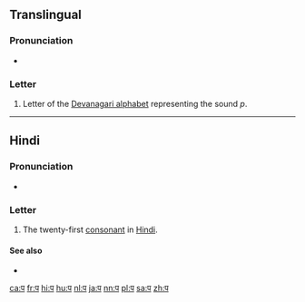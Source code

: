 {{also|ष|ण|पे}}
{{Devanagari character info|hex=92a|name=DEVANAGARI LETTER PA|image=[[File:Deva-प-order.gif|100px]]}}
==Translingual==

===Pronunciation===
* {{IPA|/pə/|lang=mul}}

===Letter===
{{mul-Deva|pa}}

# Letter of the [[Devanagari alphabet]] representing the sound ''p''.

----

==Hindi==

===Pronunciation===
* {{IPA|[pə]|lang=hi}}

===Letter===
{{head|hi|letter}}

# The twenty-first [[consonant]] in [[Hindi]].

====See also====
* {{list:Devanagari script letters/hi}}

[[ca:प]]
[[fr:प]]
[[hi:प]]
[[hu:प]]
[[nl:प]]
[[ja:प]]
[[nn:प]]
[[pl:प]]
[[sa:प]]
[[zh:प]]